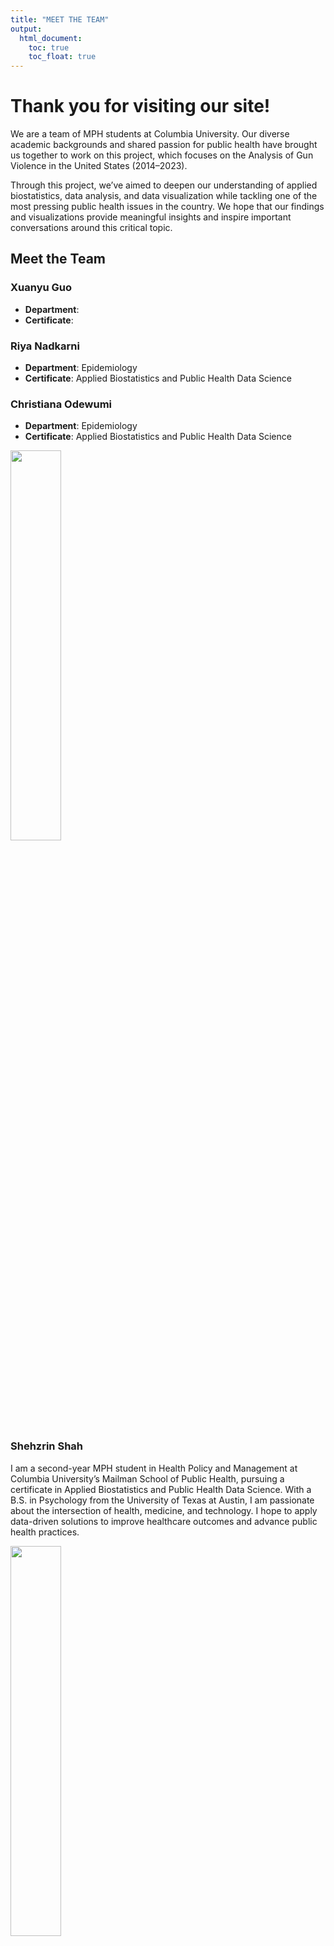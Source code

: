 ```yaml
---
title: "MEET THE TEAM"
output: 
  html_document:
    toc: true
    toc_float: true
---
```



# Thank you for visiting our site!
We are a team of MPH students at Columbia University. Our diverse academic backgrounds and shared passion for public health have brought us together to work on this project, which focuses on the Analysis of Gun Violence in the United States (2014–2023).

Through this project, we’ve aimed to deepen our understanding of applied biostatistics, data analysis, and data visualization while tackling one of the most pressing public health issues in the country. We hope that our findings and visualizations provide meaningful insights and inspire important conversations around this critical topic.

## Meet the Team

### Xuanyu Guo 
- **Department**: 
- **Certificate**: 

### Riya Nadkarni
- **Department**: Epidemiology
- **Certificate**: Applied Biostatistics and Public Health Data Science

### Christiana Odewumi
- **Department**: Epidemiology
- **Certificate**: Applied Biostatistics and Public Health Data Science

 <img src="Pictures/Christiana.jpg" style="width:40%;">
 

### Shehzrin Shah
I am a second-year MPH student in Health Policy and Management at Columbia University's Mailman School of Public Health, pursuing a certificate in Applied Biostatistics and Public Health Data Science. With a B.S. in Psychology from the University of Texas at Austin, I am passionate about the intersection of health, medicine, and technology. I hope to apply data-driven solutions to improve healthcare outcomes and advance public health practices.

 <img src="Pictures/Shez.jpg" style="width:40%;">

